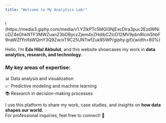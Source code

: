 ```yaml
---
title: "Welcome to My Analytics Lab!"
---
```


!(https://media3.giphy.com/media/v1.Y2lkPTc5MGI3NjExcDlra3puc2EzdWNicDZ4eGhkNTF3MWZuanZ3bDByczZjem4xZHdibCZlcD12MV9pbnRlcm5hbF9naWZfYnlfaWQmY3Q9Zw/xT9C25UNTwfZuk85WP/giphy.gif){width=60%}

Hello, I’m **Eda Hilal Akbulut**, and this website showcases my work in **data analytics, research, and technology.**  

### **My key areas of expertise:**
📊 Data analysis and visualization  
📈 Predictive modeling and machine learning  
📚 Research in decision-making processes  

I use this platform to share my work, case studies, and insights on **how data shapes our world**.  
For professional inquiries, feel free to connect! 🚀
